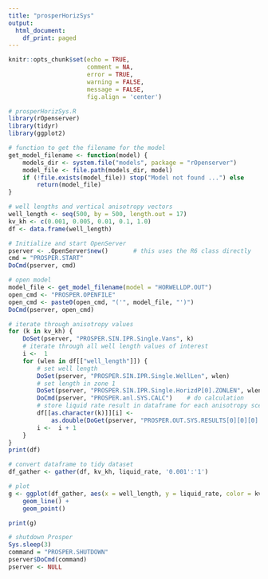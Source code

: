 ```yaml
---
title: "prosperHorizSys"
output:
  html_document:
    df_print: paged
---
```


```r
knitr::opts_chunk$set(echo = TRUE, 
                      comment = NA, 
                      error = TRUE, 
                      warning = FALSE, 
                      message = FALSE, 
                      fig.align = 'center')
```


```r
# prosperHorizSys.R
library(rOpenserver)
library(tidyr)
library(ggplot2)

# function to get the filename for the model
get_model_filename <- function(model) {
    models_dir <- system.file("models", package = "rOpenserver")
    model_file <- file.path(models_dir, model)
    if (!file.exists(model_file)) stop("Model not found ...") else
        return(model_file)
}
```

```r
# well lengths and vertical anisotropy vectors
well_length <- seq(500, by = 500, length.out = 17)
kv_kh <- c(0.001, 0.005, 0.01, 0.1, 1.0)
df <- data.frame(well_length)
```


```r
# Initialize and start OpenServer
pserver <- .OpenServer$new()       # this uses the R6 class directly
cmd = "PROSPER.START"
DoCmd(pserver, cmd)

# open model
model_file <- get_model_filename(model = "HORWELLDP.OUT")
open_cmd <- "PROSPER.OPENFILE"
open_cmd <- paste0(open_cmd, "('", model_file, "')")
DoCmd(pserver, open_cmd)
```

```r
# iterate through anisotropy values
for (k in kv_kh) {
    DoSet(pserver, "PROSPER.SIN.IPR.Single.Vans", k)
    # iterate through all well length values of interest
    i <-  1
    for (wlen in df[["well_length"]]) {
        # set well length
        DoSet(pserver, "PROSPER.SIN.IPR.Single.WellLen", wlen)
        # set length in zone 1
        DoSet(pserver, "PROSPER.SIN.IPR.Single.HorizdP[0].ZONLEN", wlen)
        DoCmd(pserver, "PROSPER.anl.SYS.CALC")    # do calculation
        # store liquid rate result in dataframe for each anisotropy scenario
        df[[as.character(k)]][i] <-
            as.double(DoGet(pserver, "PROSPER.OUT.SYS.RESULTS[0][0][0].SOL.LIQRATE"))
        i <-  i + 1
    }
}
print(df)
```


```r
# convert dataframe to tidy dataset
df_gather <- gather(df, kv_kh, liquid_rate, '0.001':'1')

# plot
g <- ggplot(df_gather, aes(x = well_length, y = liquid_rate, color = kv_kh)) +
    geom_line() +
    geom_point()

print(g)
```


```r
# shutdown Prosper
Sys.sleep(3)
command = "PROSPER.SHUTDOWN"
pserver$DoCmd(command)
pserver <- NULL
```

